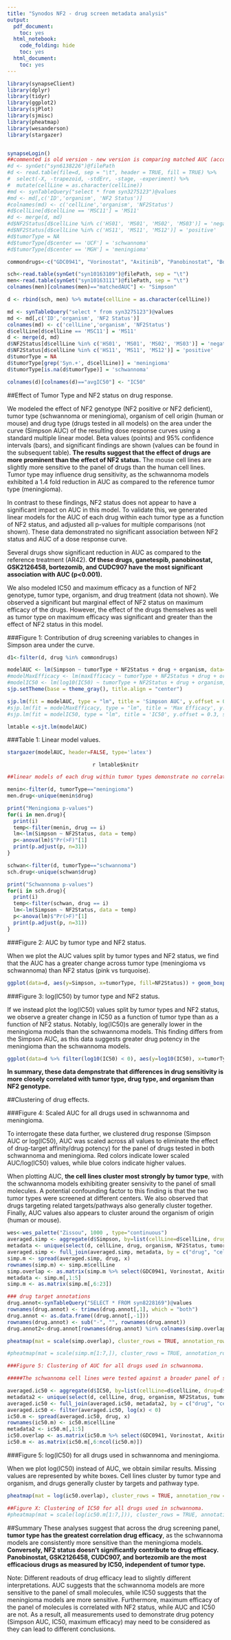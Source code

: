 ```yaml
---
title: "Synodos NF2 - drug screen metadata analysis"
output:
  pdf_document:
    toc: yes
  html_notebook:
    code_folding: hide
    toc: yes
  html_document:
    toc: yes
---
```


```r
library(synapseClient)
library(dplyr)
library(tidyr)
library(ggplot2)
library(sjPlot)
library(sjmisc)
library(pheatmap)
library(wesanderson)
library(stargazer)


synapseLogin()
##commented is old version - new version is comparing matched AUC (accounting for different doses used)
#d <- synGet("syn6138226")@filePath
#d <- read.table(file=d, sep = "\t", header = TRUE, fill = TRUE) %>%
#  select(-X, -trapezoid, -stdErr, -stage, -experiment) %>%
#  mutate(cellLine = as.character(cellLine))
#md <- synTableQuery("select * from syn3275123")@values
#md <- md[,c('ID','organism', 'NF2 Status')]
#colnames(md) <- c('cellLine','organism', 'NF2Status')
#d$cellLine[d$cellLine == 'MSC11'] = 'MS11'
#d <- merge(d, md)
#d$NF2Status[d$cellLine %in% c('HS01', 'MS01', 'MS02', 'MS03')] = 'negative'
#d$NF2Status[d$cellLine %in% c('HS11', 'MS11', 'MS12')] = 'positive'
#d$tumorType = NA
#d$tumorType[d$center == 'UCF'] = 'schwannoma'
#d$tumorType[d$center == 'MGH'] = 'meningioma'

commondrugs<-c("GDC0941", "Vorinostat", "Axitinib", "Panobinostat", "Bortezomib", "CUDC907", "Everolimus", "AR42", "AZD2014", "GDC0980", "Ganetespib", "GSK2126458")

sch<-read.table(synGet("syn10163109")@filePath, sep = "\t")
men<-read.table(synGet("syn10163111")@filePath, sep = "\t")
colnames(men)[colnames(men)=="matchedAUC"] <- "Simpson"

d <- rbind(sch, men) %>% mutate(cellLine = as.character(cellLine))

md <- synTableQuery("select * from syn3275123")@values
md <- md[,c('ID','organism', 'NF2 Status')]
colnames(md) <- c('cellLine','organism', 'NF2Status')
d$cellLine[d$cellLine == 'MSC11'] = 'MS11'
d <- merge(d, md)
d$NF2Status[d$cellLine %in% c('HS01', 'MS01', 'MS02', 'MS03')] = 'negative'
d$NF2Status[d$cellLine %in% c('HS11', 'MS11', 'MS12')] = 'positive'
d$tumorType = NA
d$tumorType[grep('Syn.+', d$cellLine)] = 'meningioma'
d$tumorType[is.na(d$tumorType)] = 'schwannoma'

colnames(d)[colnames(d)=="avgIC50"] <- "IC50"
```

##Effect of Tumor Type and NF2 status on drug response. 

We modeled the effect of NF2 genotype (NF2 positive or NF2 deficient), tumor type (schwannoma or meningioma), organism of cell origin (human or mouse) and drug type (drugs tested in all models) on the area under the curve (Simpson AUC) of the resulting dose response curves using a standard multiple linear model. Beta values (points) and 95% confidence intervals (bars), and significant findings are shown (values can be found in the subsequent table). **The results suggest that the effect of drugs are more prominent than the effect of NF2 status.**  The mouse cell lines are slightly more sensitive to the panel of drugs than the human cell lines. Tumor type may influence drug sensitivity, as the schwannoma models exhibited a 1.4 fold reduction in AUC as compared to the reference tumor type (meningioma). 

In contrast to these findings, NF2 status does not appear to have a significant impact on AUC in this model. To validate this, we generated linear models for the AUC of each drug within each tumor type as a function of NF2 status, and adjusted all p-values for multiple comparisons (not shown). These data demonstrated no significant association between NF2 status and AUC of a dose response curve. 

Several drugs show significant reduction in AUC as compared to the reference treatment (AR42). **Of these drugs, ganetespib, panobinostat, GSK2126458, bortezomib, and CUDC907 have the most significant association with AUC (p<0.001).**

We also modeled IC50 and maximum efficacy as a function of NF2 genotype, tumor type, organism, and drug treatment (data not shown). We observed a significant but marginal effect of NF2 status on maximum efficacy of the drugs. However, the effect of the drugs themselves as well as tumor type on maximum efficacy was significant and greater than the effect of NF2 status in this model. 

###Figure 1: Contribution of drug screening variables to changes in Simpson area under the curve. 

```r
d1<-filter(d, drug %in% commondrugs)

modelAUC <- lm(Simpson ~ tumorType + NF2Status + drug + organism, data=d1)
#modelMaxEfficacy <- lm(maxEfficacy ~ tumorType + NF2Status + drug + organism, data=d1)
#modelIC50 <- lm(log10(IC50) ~ tumorType + NF2Status + drug + organism, data=d1)
sjp.setTheme(base = theme_gray(), title.align = "center")

sjp.lm(fit = modelAUC, type = "lm", title = 'Simpson AUC', y.offset = 0.3, show.values = FALSE)
#sjp.lm(fit = modelMaxEfficacy, type = "lm", title = 'Max Efficacy', y.offset = 0.3, show.values = FALSE)
#sjp.lm(fit = modelIC50, type = "lm", title = 'IC50', y.offset = 0.3, show.values = FALSE)

```

```r
lmtable <-sjt.lm(modelAUC)
```

###Table 1: Linear model values.

```r
stargazer(modelAUC, header=FALSE, type='latex')
```

<center>
 `r lmtable$knitr`
</center>



```r
##linear models of each drug within tumor types demonstrate no correlation between AUC and NF2 status, not shown in report

menin<-filter(d, tumorType=="meningioma")
men.drug<-unique(menin$drug)

print("Meningioma p-values")
for(i in men.drug){
  print(i)
  temp<-filter(menin, drug == i)
  lm<-lm(Simpson ~ NF2Status, data = temp)
  p<-anova(lm)$"Pr(>F)"[1]
  print(p.adjust(p, n=31))
}

schwan<-filter(d, tumorType=="schwannoma")
sch.drug<-unique(schwan$drug)

print("Schwannoma p-values")
for(i in sch.drug){
  print(i)
  temp<-filter(schwan, drug == i)
  lm<-lm(Simpson ~ NF2Status, data = temp)
  p<-anova(lm)$"Pr(>F)"[1]
  print(p.adjust(p, n=31))
}

```

###Figure 2: AUC by tumor type and NF2 status.

When we plot the AUC values split by tumor types and NF2 status, we find that the AUC has a greater change across tumor type (meningioma vs schwannoma) than NF2 status (pink vs turquoise). 

```r
  
ggplot(data=d, aes(y=Simpson, x=tumorType, fill=NF2Status)) + geom_boxplot() + facet_grid( ~ organism) + labs(title="", x="", y="Area Under the Curve (Simpson AUC)") + theme(strip.text.x = element_text(size = 12))
```

###Figure 3: log(IC50) by tumor type and NF2 status.

If we instead plot the log(IC50) values split by tumor types and NF2 status, we observe a greater change in IC50 as a function of tumor type than as a function of NF2 status. Notably, log(IC50)s are generally lower in the meningioma models than the schwannoma models. This finding differs from the Simpson AUC, as this data suggests greater drug potency in the meningioma than the schwannoma models. 

```r
ggplot(data=d %>% filter(log10(IC50) < 0), aes(y=log10(IC50), x=tumorType, fill=NF2Status)) + geom_boxplot() + facet_grid( ~ organism, labeller =) + labs(title="", x="", y=expression('log(IC'[50]*")")) + theme(strip.text.x = element_text(size = 12))

```
**In summary, these data dempnstrate that differences in drug sensitivity is more closely correlated with tumor type, drug type, and organism than NF2 genotype.** 

##Clustering of drug effects. 

###Figure 4: Scaled AUC for all drugs used in schwannoma and meningioma.

To interrogate these data further, we clustered drug response (Simpson AUC or log(IC50), AUC was scaled across all values to eliminate the effect of drug-target affinity/drug potency) for the panel of drugs tested in both schwannoma and meningioma. Red colors indicate lower scaled AUC/log(IC50) values, while blue colors indicate higher values.

When plotting AUC, **the cell lines cluster most strongly by tumor type**, with the schwannoma models exhibiting greater sensivity to the panel of small molecules. A potential confounding factor to this finding is that the two tumor types were screened at different centers. We also observed that drugs targeting related targets/pathways also generally cluster together. Finally, AUC values also appears to cluster around the organism of origin (human or mouse). 


```r

wes<-wes_palette("Zissou", 1000 , type="continuous")
averaged.simp <- aggregate(d$Simpson, by=list(cellLine=d$cellLine, drug=d$drug), data=d, FUN=mean)
metadata <- unique(select(d, cellLine, drug, organism, NF2Status, tumorType))
averaged.simp <- full_join(averaged.simp, metadata, by = c("drug", "cellLine"))
simp.m <- spread(averaged.simp, drug, x)
rownames(simp.m) <- simp.m$cellLine
simp.overlap <- as.matrix(simp.m %>% select(GDC0941, Vorinostat, Axitinib, Panobinostat, Bortezomib, CUDC907, Everolimus, AR42, AZD2014, GDC0980, Ganetespib, GSK2126458))
metadata <- simp.m[,1:5]
simp.m <- as.matrix(simp.m[,6:23])

### drug target annotations
drug.annot<-synTableQuery("SELECT * FROM syn8228169")@values
rownames(drug.annot) <- trimws(drug.annot[,1], which = "both")
drug.annot <- as.data.frame((drug.annot[,-1]))
rownames(drug.annot) <- sub("-", "", rownames(drug.annot))
drug.annot2<-drug.annot[rownames(drug.annot) %in% colnames(simp.overlap),]

pheatmap(mat = scale(simp.overlap), cluster_rows = TRUE, annotation_row = metadata %>% select(NF2Status), annotation_col = drug.annot2 %>% select(Pathway), color = rev(wes), cellwidth = 12, cellheight = 12, border_color = 'grey', main = 'Area Under the Curve (AUC)')
```



```r
#pheatmap(mat = scale(simp.m[1:7,]), cluster_rows = TRUE, annotation_row = metadata[1:7,] %>% select(tumorType, NF2Status, organism), annotation_col = drug.annot %>% select(Pathway), color = rev(wes), cellwidth = 12, cellheight = 12, border_color = 'grey', main = 'Area Under the Curve (AUC)')

###Figure 5: Clustering of AUC for all drugs used in schwannoma.

#####The schwannoma cell lines were tested against a broader panel of small molecules, the responses of which are plotted here. The cell lines cluster #####by organism. Clustering of the drugs by target/pathway type is less evident in this analysis.

averaged.ic50 <- aggregate(d$IC50, by=list(cellLine=d$cellLine, drug=d$drug), data=d, FUN=mean)
metadata2 <- unique(select(d, cellLine, drug, organism, NF2Status, tumorType))
averaged.ic50 <- full_join(averaged.ic50, metadata2, by = c("drug", "cellLine"))
averaged.ic50 <- filter(averaged.ic50, log(x) < 0)
ic50.m <- spread(averaged.ic50, drug, x)
rownames(ic50.m) <- ic50.m$cellLine
metadata2 <- ic50.m[,1:5]
ic50.overlap <- as.matrix(ic50.m %>% select(GDC0941, Vorinostat, Axitinib, Panobinostat, Bortezomib, CUDC907, Everolimus, AR42, AZD2014, GDC0980, Ganetespib, GSK2126458))
ic50.m <- as.matrix(ic50.m[,6:ncol(ic50.m)])
```

###Figure 5: log(IC50) for all drugs used in schwannoma and meningioma.

When we plot log(IC50) instead of AUC, we obtain similar results. Missing values are represented by white boxes. Cell lines cluster by tumor type and organism, and drugs generally cluster by targets and pathway type. 

```r
pheatmap(mat = log(ic50.overlap), cluster_rows = TRUE, annotation_row = metadata2 %>% select(NF2Status), annotation_col = drug.annot2 %>% select(Pathway), color = rev(wes), cellwidth = 12, cellheight = 12, border_color = 'grey', main = 'log(IC50)')
```


```r
##Figure X: Clustering of IC50 for all drugs used in schwannoma.
#pheatmap(mat = scale(log(ic50.m[1:7,])), cluster_rows = TRUE, annotation_row = metadata2[1:7,] %>% select(tumorType, #NF2Status, organism), annotation_col = drug.annot %>% select(Pathway), color = rev(wes), cellwidth = 12, cellheight = #12, border_color = 'grey', main = 'scaled log(IC50)')
```

##Summary
These analyses suggest that across the drug screening panel, **tumor type has the greatest correlation drug efficacy**, as the schwannoma models are consistently more sensitive than the meningioma models. **Conversely, NF2 status doesn't significantly contribute to drug efficacy. Panobinostat, GSK2126458, CUDC907, and bortezomib are the most efficacious drugs as measured by IC50, independent of tumor type.** 

Note: Different readouts of drug efficacy lead to slightly different interpretations. AUC suggests that the schwannoma models are more sensitive to the panel of small molecules, while IC50 suggests that the meningioma models are more sensitive. Furthermore, maximum efficacy of the panel of molecules is correlated with NF2 status, while AUC and IC50 are not. As a result, all measurements used to demonstrate drug potency (Simpson AUC, IC50, maximum efficacy) may need to be considered as they can lead to different conclusions. 
